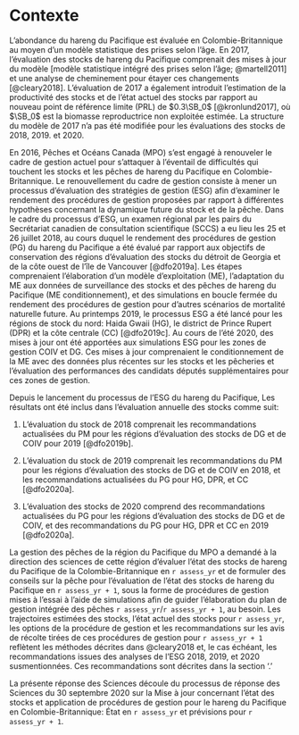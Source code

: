 # Contexte

L’abondance du hareng du Pacifique est évaluée en Colombie-Britannique au moyen d’un modèle statistique des prises selon l’âge.
En 2017, l’évaluation des stocks de hareng du Pacifique comprenait des mises à jour du modèle [modèle statistique intégré des prises selon l’âge; @martell2011]
et une analyse de cheminement pour étayer ces changements [@cleary2018].
L’évaluation de 2017 a également introduit l’estimation de la productivité des stocks et de l’état actuel des stocks par rapport au nouveau point de référence limite (PRL) de $0.3\SB_0$ [@kronlund2017],
où $\SB_0$ est la biomasse reproductrice non exploitée estimée.
La structure du modèle de 2017 n’a pas été modifiée pour les évaluations des stocks de 2018, 2019. et 2020.

En 2016, Pêches et Océans Canada (MPO) s’est engagé à renouveler le cadre de gestion actuel pour s’attaquer à l’éventail de difficultés qui touchent les stocks et les pêches de hareng du Pacifique en Colombie-Britannique.
Le renouvellement du cadre de gestion consiste à mener un processus d’évaluation des stratégies de gestion (ESG)
afin d’examiner le rendement des procédures de gestion proposées par rapport à différentes hypothèses concernant la dynamique future du stock et de la pêche.
Dans le cadre du processus d’ESG, un examen régional par les pairs du Secrétariat canadien de consultation scientifique (SCCS) a eu lieu les 25 et 26 juillet 2018,
au cours duquel le rendement des procédures de gestion (PG) du hareng du Pacifique a été évalué par rapport aux objectifs de conservation des régions d’évaluation des stocks du détroit de Georgia et de la côte ouest de l’île de Vancouver [@dfo2019a].
Les étapes comprenaient l’élaboration d’un modèle d'exploitation (ME), l’adaptation du ME aux données de surveillance des stocks et des pêches de hareng du Pacifique (ME conditionnement),
et des simulations en boucle fermée du rendement des procédures de gestion pour d’autres scénarios de mortalité naturelle future.
Au printemps 2019, le processus ESG a été lancé pour les régions de stock du nord: Haida Gwaii (HG), le district de Prince Rupert (DPR) et la côte centrale (CC) [@dfo2019c]. 
Au cours de l'été 2020, des mises à jour ont été apportées aux simulations ESG pour les zones de gestion COIV et DG.
Ces mises à jour comprenaient le conditionnement de la ME avec des données plus récentes sur les stocks et les pêcheries et l'évaluation des performances des candidats députés supplémentaires pour ces zones de gestion.

Depuis le lancement du processus de l'ESG du hareng du Pacifique,
Les résultats ont été inclus dans l'évaluation annuelle des stocks comme suit:

1. L'évaluation du stock de 2018 comprenait les recommandations actualisées du PM pour les régions d'évaluation des stocks de DG et de COIV pour 2019 [@dfo2019b].

1. L'évaluation du stock de 2019 comprenait les recommandations du PM pour les régions d'évaluation des stocks de DG et de COIV en 2018, et les recommandations actualisées du PG pour HG, DPR, et CC [@dfo2020a].

1. L'évaluation des stocks de 2020 comprend des recommandations actualisées du PG pour les régions d'évaluation des stocks de DG et de COIV, et des recommandations du PG pour HG, DPR et CC en 2019 [@dfo2020a]. 

La gestion des pêches de la région du Pacifique du MPO a demandé à la direction des sciences de cette région d’évaluer l’état des stocks de hareng du Pacifique de la Colombie-Britannique en `r assess_yr`
et de formuler des conseils sur la pêche pour l’évaluation de l’état des stocks de hareng du Pacifique en `r assess_yr + 1`,
sous la forme de procédures de gestion mises à l’essai à l’aide de simulations afin de guider l’élaboration du plan de gestion intégrée des pêches `r assess_yr`/`r assess_yr + 1`, au besoin.
Les trajectoires estimées des stocks, l’état actuel des stocks pour `r assess_yr`,
les options de la procédure de gestion et les recommandations sur les avis de récolte tirées de ces procédures de gestion pour `r assess_yr + 1` reflètent les méthodes décrites dans @cleary2018 et,
le cas échéant, les recommandations issues des analyses de l’ESG 2018, 2019, et 2020 susmentionnées.
Ces recommandations sont décrites dans la section ‘\nameref{sec:harv-opts}.’

La présente réponse des Sciences découle du processus de réponse des Sciences du 30 septembre 2020 sur la
Mise à jour concernant l’état des stocks et application de procédures de gestion pour le hareng du Pacifique en Colombie-Britannique: État en `r assess_yr` et prévisions pour `r assess_yr + 1`.

